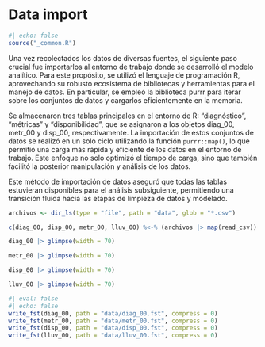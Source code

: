 # Data import {#sec-data-import}

```r
#| echo: false
source("_common.R")
```

Una vez recolectados los datos de diversas fuentes, el siguiente paso crucial
fue importarlos al entorno de trabajo donde se desarrolló el modelo analítico.
Para este propósito, se utilizó el lenguaje de programación R, aprovechando su
robusto ecosistema de bibliotecas y herramientas para el manejo de datos. En
particular, se empleó la biblioteca purrr para iterar sobre los conjuntos de
datos y cargarlos eficientemente en la memoria.

Se almacenaron tres tablas principales en el entorno de R: "diagnóstico",
"métricas" y "disponibilidad", que se asignaron a los objetos diag_00, metr_00
y disp_00, respectivamente. La importación de estos conjuntos de datos se
realizó en un solo ciclo utilizando la función `purrr::map()`, lo que permitió
una carga más rápida y eficiente de los datos en el entorno de trabajo. Este
enfoque no solo optimizó el tiempo de carga, sino que también facilitó la
posterior manipulación y análisis de los datos.

Este método de importación de datos aseguró que todas las tablas estuvieran
disponibles para el análisis subsiguiente, permitiendo una transición fluida
hacia las etapas de limpieza de datos y modelado.

```r
archivos <- dir_ls(type = "file", path = "data", glob = "*.csv")
```

```r
c(diag_00, disp_00, metr_00, lluv_00) %<-% (archivos |> map(read_csv))
```

```r
diag_00 |> glimpse(width = 70)
```

```r
metr_00 |> glimpse(width = 70)
```

```r
disp_00 |> glimpse(width = 70)
```

```r
lluv_00 |> glimpse(width = 70)
```

```r
#| eval: false
#| echo: false
write_fst(diag_00, path = "data/diag_00.fst", compress = 0)
write_fst(metr_00, path = "data/metr_00.fst", compress = 0)
write_fst(disp_00, path = "data/disp_00.fst", compress = 0)
write_fst(lluv_00, path = "data/lluv_00.fst", compress = 0)
```

